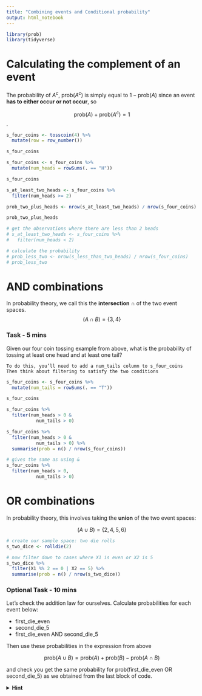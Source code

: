 ```yaml
---
title: "Combining events and Conditional probability"
output: html_notebook
---
```


```r
library(prob)
library(tidyverse)
```


# Calculating the complement of an event

The probability of $A^{c}$, $\textrm{prob}(A^c)$ is simply equal to $1-\textrm{prob}(A)$ since an event **has to either occur or not occur**, so 

$$\textrm{prob}(A)+\textrm{prob}(A^c) = 1$$.


```r
s_four_coins <- tosscoin(4) %>% 
  mutate(row = row_number())

s_four_coins
```


```r
s_four_coins <- s_four_coins %>% 
  mutate(num_heads = rowSums(. == "H"))

s_four_coins
```

```r
s_at_least_two_heads <- s_four_coins %>% 
  filter(num_heads >= 2)

prob_two_plus_heads <- nrow(s_at_least_two_heads) / nrow(s_four_coins)

prob_two_plus_heads

# get the observations where there are less than 2 heads
# s_at_least_two_heads <- s_four_coins %>% 
#   filter(num_heads < 2)

# calculate the probability
# prob_less_two <- nrow(s_less_than_two_heads) / nrow(s_four_coins)
# prob_less_two
```

# AND combinations

In probability theory, we call this the **intersection** $\cap$ of the two event spaces.
$$(A \cap B) = \{3,4\}$$

### Task - 5 mins

Given our four coin tossing example from above, what is the probability of tossing at least one head and at least one tail?

    To do this, you’ll need to add a num_tails column to s_four_coins
    Then think about filtering to satisfy the two conditions
```r
s_four_coins <- s_four_coins %>% 
  mutate(num_tails = rowSums(. == "T"))

s_four_coins
```

```r
s_four_coins %>% 
  filter(num_heads > 0 &
           num_tails > 0) 
```

```r
s_four_coins %>% 
  filter(num_heads > 0 &
           num_tails > 0) %>% 
  summarise(prob = n() / nrow(s_four_coins))
```

```r
# gives the same as using &
s_four_coins %>% 
  filter(num_heads > 0,
           num_tails > 0)
```

# OR combinations

In probability theory, this involves taking the **union** of the two event spaces:

$$(A \cup B) = \{2,4,5,6\}$$

```r
# create our sample space: two die rolls
s_two_dice <- rolldie(2)

# now filter down to cases where X1 is even or X2 is 5
s_two_dice %>% 
  filter(X1 %% 2 == 0 | X2 == 5) %>% 
  summarise(prob = n() / nrow(s_two_dice))
```

### Optional Task - 10 mins

Let's check the addition law for ourselves. Calculate probabilities for each event below:

* $\textrm{first_die_even}$
* $\textrm{second_die_5}$
* $\textrm{first_die_even AND second_die_5}$

Then use these probabilities in the expression from above

$$\textrm{prob}(A \cup B) = \textrm{prob}(A) + \textrm{prob}(B) - \textrm{prob}(A \cap B)$$

and check you get the same probability for $\textrm{prob}(\textrm{first_die_even OR second_die_5})$ as we obtained from the last block of code.

<details>
<summary>**Hint**</summary>
$$
\begin{multline}
\textrm{prob}(\textrm{first_die_even OR second_die_5}) = \\ 
\textrm{prob}(\textrm{first_die_even}) + \textrm{prob}(\textrm{second_die_5}) \\
- \textrm{prob}(\textrm{first_die_even AND second_die_5}) 
\end{multline}
$$

```r
first_die_even <- s_two_dice %>%
  filter(X1 %% 2 == 0) %>% 
  summarise(prob = n() / nrow(s_two_dice)) %>% 
  pull()

second_die_5 <- s_two_dice %>% 
  filter(X2 == 5) %>% 
  summarise(prob = n() / nrow(s_two_dice)) %>% 
  pull()

both_con <- s_two_dice %>% 
  filter(X1 %% 2 == 0 & X2 == 5) %>% 
  summarise(prob = n() / nrow(s_two_dice)) %>% 
  pull()

pr_union <- first_die_even + second_die_5 - both_con 

# pull() takes the tibble df and makes it a value to use in the sum above
```


# Conditional probability

For Conditional probability | is **given that** not **or**

In terms of probability theory, the conditional probability is

$$\textrm{prob}(A \mid B) = \frac{\textrm{prob}(A \cap B)}{\textrm{prob}(B)}$$

```r
cb <- read_csv("data/colour_blindness.csv")
```

```r
head(cb)
```

```r
library(janitor)
```

```r
table <- cb %>% 
  tabyl(bio_sex, cblind)

table

# takes the 
```

```r
table <- table %>% 
  adorn_totals(where = c("row", "col"))

table
```

```r
table <- table %>%
  adorn_percentages(denominator = "all") %>%
  adorn_title()

table
```

```r
prob_female <- cb %>%
  summarise(prob = sum(bio_sex == "female") / n())
prob_female

# shows the same prob of being Female
```

### Task - 5 mins

What are the marginal probabilities of:

    being male
    being colour blind
    not being colour blind?

Get these probabilities from the contingency table, and also calculate them using pipes. Save each probability in a sensibly named variable, we’ll need it later!

```r
prob_male <- cb %>%
  summarise(prob = sum(bio_sex == "male") / n())
prob_male
```

```r
prob_cb <- cb %>%
  summarise(prob = sum(cblind) / n())
prob_cb
```

```r
prob_not_cb <- cb %>% 
  summarise(prob = sum(!cblind) / n())
prob_not_cb
```

# Joint probabilities

```r
prob_female_cb <- cb %>% 
  filter(bio_sex == "female" & cblind == TRUE) %>% 
  summarise(prob = n() / nrow(cb))

prob_female_cb
```

# Dependent and independent events

```r
prob_female * prob_cb == prob_female_cb
```

```r
prob_female * prob_cb == 0.01744	

prob_female_cb == 0.0016
```

This is independent

# Conditional probability


```r
prob_cb_given_female = cb %>%
  filter(bio_sex == "female") %>%
  summarise(prob = sum(cblind) / n())

prob_cb_given_female
```

###Task - 5 mins

Over to you again! Calculate $\textrm{prob}(\textrm{colour blind | male})$ first by using the formula

$$\textrm{prob}(\textrm{colour blind | male}) = \frac{\textrm{prob}(\textrm{colour blind} \cap \textrm{male})}{\textrm{prob}(\textrm{male})}$$
```r
prob_cb_given_male = cb %>%
  filter(bio_sex == "male") %>%
  summarise(prob = sum(cblind) / n())

prob_cb_given_male
```




